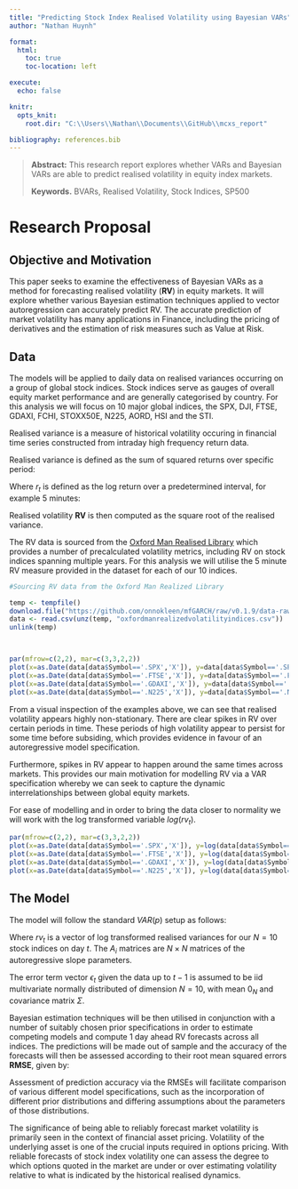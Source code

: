 ```yaml
---
title: "Predicting Stock Index Realised Volatility using Bayesian VARs"
author: "Nathan Huynh"

format:
  html:
    toc: true
    toc-location: left

execute:
  echo: false

knitr:
  opts_knit:
    root.dir: "C:\\Users\\Nathan\\Documents\\GitHub\\mcxs_report"

bibliography: references.bib
---
```


> **Abstract:** This research report explores whether VARs and Bayesian VARs are able to predict realised volatility in equity index markets.
>
> **Keywords.** BVARs, Realised Volatility, Stock Indices, SP500

# Research Proposal

## Objective and Motivation

This paper seeks to examine the effectiveness of Bayesian VARs as a method for forecasting realised volatility (**RV**) in equity markets. It will explore whether various Bayesian estimation techniques applied to vector autoregression can accurately predict RV. The accurate prediction of market volatility has many applications in Finance, including the pricing of derivatives and the estimation of risk measures such as Value at Risk.

## Data

The models will be applied to daily data on realised variances occurring on a group of global stock indices. Stock indices serve as gauges of overall equity market performance and are generally categorised by country. For this analysis we will focus on 10 major global indices, the SPX, DJI, FTSE, GDAXI, FCHI, STOXX50E, N225, AORD, HSI and the STI.

Realised variance is a measure of historical volatility occuring in financial time series constructed from intraday high frequency return data.

Realised variance is defined as the sum of squared returns over specific period:
```{=tex}
\begin{align}
Realised\,Variance = \sum r^2_t
\end{align}
```
Where $r_t$ is defined as the log return over a predetermined interval, for example 5 minutes:
```{=tex}
\begin{align}
r_t = log(p_t / p_{t-1})
\end{align}
```
Realised volatility **RV** is then computed as the square root of the realised variance.
```{=tex}
\begin{align}
RV = \sqrt{\sum r^2_t}
\end{align}
```

The RV data is sourced from the [Oxford Man Realised Library](https://oxford-man.ox.ac.uk/) which provides a number of precalculated volatility metrics, including RV on stock indices spanning multiple years. For this analysis we will utilise the 5 minute RV measure provided in the dataset for each of our 10 indices.

```R
#Sourcing RV data from the Oxford Man Realized Library

temp <- tempfile()
download.file("https://github.com/onnokleen/mfGARCH/raw/v0.1.9/data-raw/OxfordManRealizedVolatilityIndices.zip",temp)
data <- read.csv(unz(temp, "oxfordmanrealizedvolatilityindices.csv"))
unlink(temp)



par(mfrow=c(2,2), mar=c(3,3,2,2))
plot(x=as.Date(data[data$Symbol=='.SPX','X']), y=data[data$Symbol=='.SPX','rv5'], type='l', xlab='Date', ylab='RV', main='S&P Daily RV', col='blue', ylim=c(0,0.008))
plot(x=as.Date(data[data$Symbol=='.FTSE','X']), y=data[data$Symbol=='.FTSE','rv5'], type='l', xlab='Date', ylab='RV', main='FTSE Daily RV', col='blue', ylim=c(0,0.008))
plot(x=as.Date(data[data$Symbol=='.GDAXI','X']), y=data[data$Symbol=='.GDAXI','rv5'], type='l', xlab='Date', ylab='RV', main='DAX Daily RV', col='blue', ylim=c(0,0.008))
plot(x=as.Date(data[data$Symbol=='.N225','X']), y=data[data$Symbol=='.N225','rv5'], type='l', xlab='Date', ylab='RV', main='Nikkei Daily RV', col='blue', ylim=c(0,0.008))

```


From a visual inspection of the examples above, we can see that realised volatility appears highly non-stationary. There are clear spikes in RV over certain periods in time. These periods of high volatility appear to persist for some time before subsiding, which provides evidence in favour of an autoregressive model specification.

Furthermore, spikes in RV appear to happen around the same times across markets. This provides our main motivation for modelling RV via a VAR specification whereby we can seek to capture the dynamic interrelationships between global equity markets.

For ease of modelling and in order to bring the data closer to normality we will work with the log transformed variable $log(rv_t)$.

```r

par(mfrow=c(2,2), mar=c(3,3,2,2))
plot(x=as.Date(data[data$Symbol=='.SPX','X']), y=log(data[data$Symbol=='.SPX','rv5']), type='l', xlab='Date', ylab='RV', main='S&P log RV', col='blue')
plot(x=as.Date(data[data$Symbol=='.FTSE','X']), y=log(data[data$Symbol=='.FTSE','rv5']), type='l', xlab='Date', ylab='RV', main='FTSE log RV', col='blue')
plot(x=as.Date(data[data$Symbol=='.GDAXI','X']), y=log(data[data$Symbol=='.GDAXI','rv5']), type='l', xlab='Date', ylab='RV', main='DAX log RV', col='blue')
plot(x=as.Date(data[data$Symbol=='.N225','X']), y=log(data[data$Symbol=='.N225','rv5']), type='l', xlab='Date', ylab='RV', main='Nikkei log RV', col='blue')


```


## The Model

The model will follow the standard $VAR(p)$ setup as follows:

```{=tex}
\begin{align}
rv_t &= \mu_0 + A_1 rv_{t-1} + \dots + A_p rv_{t-p} + \epsilon_t\\
\epsilon_t | RV_{t-1} &\sim iidN_N(0_N, \Sigma)
\end{align}
```

Where $rv_t$ is a vector of log transformed realised variances for our $N=10$ stock indices on day $t$. The $A_i$ matrices are $N\times N$ matrices of the autoregressive slope parameters.

The error term vector $\epsilon_t$ given the data up to $t-1$ is assumed to be iid multivariate normally distributed of dimension $N=10$, with mean $0_N$ and covariance matrix $\Sigma$.

Bayesian estimation techniques will be then utilised in conjunction with a number of suitably chosen prior specifications in order to estimate competing models and compute 1 day ahead RV forecasts across all indices. The predictions will be made out of sample and the accuracy of the forecasts will then be assessed according to their root mean squared errors **RMSE**, given by:

```{=tex}
\begin{align}
RMSE = \sqrt{\sum(\hat{rv_i} - rv_i )^2/n}
\end{align}
```

Assessment of prediction accuracy via the RMSEs will facilitate comparison of various different model specifications, such as the incorporation of different prior distributions and differing assumptions about the parameters of those distributions.

The significance of being able to reliably forecast market volatility is primarily seen in the context of financial asset pricing. Volatility of the underlying asset is one of the crucial inputs required in options pricing. With reliable forecasts of stock index volatility one can assess the degree to which options quoted in the market are under or over estimating volatility relative to what is indicated by the historical realised dynamics.

